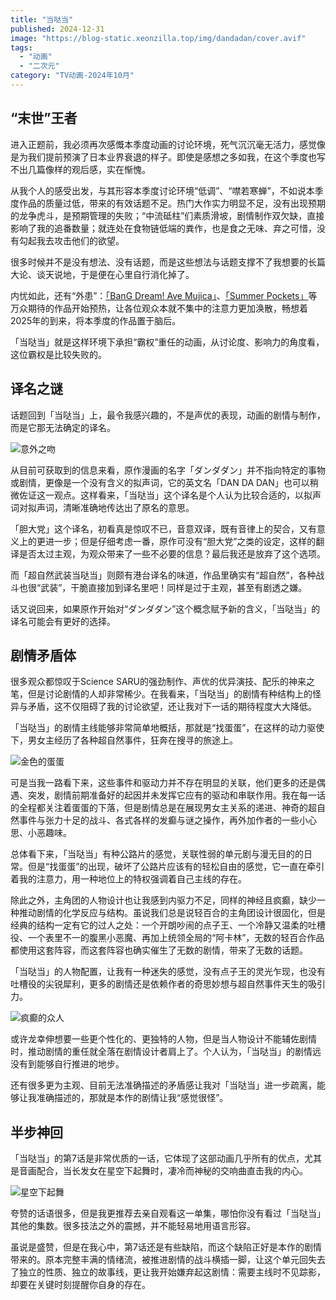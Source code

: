 ```yaml
---
title: "当哒当"
published: 2024-12-31
image: "https://blog-static.xeonzilla.top/img/dandadan/cover.avif"
tags:
  - "动画"
  - "二次元"
category: "TV动画-2024年10月"
---
```

## “末世”王者
进入正题前，我必须再次感慨本季度动画的讨论环境，死气沉沉毫无活力，感觉像是为我们提前预演了日本业界衰退的样子。即使是感想之多如我，在这个季度也写不出几篇像样的观后感，实在惭愧。

从我个人的感受出发，与其形容本季度讨论环境“低调”、“噤若寒蝉”，不如说本季度作品的质量过低，带来的有效话题不足。热门大作实力明显不足，没有出现预期的龙争虎斗，是预期管理的失败；“中流砥柱”们素质滑坡，剧情制作双欠缺，直接影响了我的追番数量；就连处在食物链低端的粪作，也是食之无味、弃之可惜，没有勾起我去攻击他们的欲望。

很多时候并不是没有想法、没有话题，而是这些想法与话题支撑不了我想要的长篇大论、谈天说地，于是便在心里自行消化掉了。

内忧如此，还有“外患”：[「BanG Dream! Ave Mujica」](/posts/bang_dream_ave_mujica/)、[「Summer Pockets」](/posts/summer_pockets/)等万众期待的作品开始预热，让各位观众本就不集中的注意力更加涣散，畅想着2025年的到来，将本季度的作品置于脑后。

「当哒当」就是这样环境下承担“霸权”重任的动画，从讨论度、影响力的角度看，这位霸权是比较失败的。

## 译名之谜
话题回到「当哒当」上，最令我感兴趣的，不是声优的表现，动画的剧情与制作，而是它那无法确定的译名。

![意外之吻](https://blog-static.xeonzilla.top/img/dandadan/01.avif "意外之吻")

从目前可获取到的信息来看，原作漫画的名字「ダンダダン」并不指向特定的事物或剧情，更像是一个没有含义的拟声词，它的英文名「DAN DA DAN」也可以稍微佐证这一观点。这样看来，「当哒当」这个译名是个人认为比较合适的，以拟声词对拟声词，清晰准确地传达出了原名的意思。

「胆大党」这个译名，初看真是惊叹不已，音意双译，既有音律上的契合，又有意义上的更进一步；但是仔细考虑一番，原作可没有“胆大党”之类的设定，这样的翻译是否太过主观，为观众带来了一些不必要的信息？最后我还是放弃了这个选项。

而「超自然武装当哒当」则颇有港台译名的味道，作品里确实有“超自然”，各种战斗也很“武装”，干脆直接加到译名里吧！同样是过于主观，甚至有剧透之嫌。

话又说回来，如果原作开始对“ダンダダン”这个概念赋予新的含义，「当哒当」的译名可能会有更好的选择。

## 剧情矛盾体
很多观众都惊叹于Science SARU的强劲制作、声优的优异演技、配乐的神来之笔，但是讨论剧情的人却非常稀少。在我看来，「当哒当」的剧情有种结构上的怪异与矛盾，这不仅阻碍了我的讨论欲望，还让我对下一话的期待程度大大降低。

「当哒当」的剧情主线能够非常简单地概括，那就是“找蛋蛋”，在这样的动力驱使下，男女主经历了各种超自然事件，狂奔在搜寻的旅途上。

![金色的蛋蛋](https://blog-static.xeonzilla.top/img/dandadan/02.avif "金色的蛋蛋")

可是当我一路看下来，这些事件和驱动力并不存在明显的关联，他们更多的还是偶遇、突发，剧情前期准备好的起因并未发挥它应有的驱动和串联作用。我在每一话的全程都关注着蛋蛋的下落，但是剧情总是在展现男女主关系的递进、神奇的超自然事件与张力十足的战斗、各式各样的发癫与谜之操作，再外加作者的一些小心思、小恶趣味。

总体看下来，「当哒当」有种公路片的感觉，关联性弱的单元剧与漫无目的的日常。但是“找蛋蛋”的出现，破坏了公路片应该有的轻松自由的感觉，它一直在牵引着我的注意力，用一种地位上的特权强调着自己主线的存在。

除此之外，主角团的人物设计也让我感到内驱力不足，同样的神经且疯癫，缺少一种推动剧情的化学反应与结构。虽说我们总是说轻百合的主角团设计很固化，但是经典的结构一定有它的过人之处：一个开朗吵闹的点子王、一个冷静又温柔的吐槽役、一个表里不一的腹黑小恶魔、再加上统领全局的“阿卡林”，无数的轻百合作品都使用这套阵容，而这套阵容也确实催生了无数的剧情，带来了无数的话题。

「当哒当」的人物配置，让我有一种迷失的感觉，没有点子王的灵光乍现，也没有吐槽役的尖锐犀利，更多的剧情还是依赖作者的奇思妙想与超自然事件天生的吸引力。

![疯癫的众人](https://blog-static.xeonzilla.top/img/dandadan/03.avif "疯癫的众人")

或许龙幸伸想要一些更个性化的、更独特的人物，但是当人物设计不能辅佐剧情时，推动剧情的重任就全落在剧情设计者肩上了。个人认为，「当哒当」的剧情远没有到能够自行推进的地步。

还有很多更为主观、目前无法准确描述的矛盾感让我对「当哒当」进一步疏离，能够让我准确描述的，那就是本作的剧情让我“感觉很怪”。

## 半步神回
「当哒当」的第7话是非常优质的一话，它体现了这部动画几乎所有的优点，尤其是音画配合，当长发女在星空下起舞时，凄冷而神秘的交响曲直击我的内心。

![星空下起舞](https://blog-static.xeonzilla.top/img/dandadan/04.avif "星空下起舞")

夸赞的话语很多，但是我更推荐去亲自观看这一单集，哪怕你没有看过「当哒当」其他的集数。很多技法之外的震撼，并不能轻易地用语言形容。

虽说是盛赞，但是在我心中，第7话还是有些缺陷，而这个缺陷正好是本作的剧情带来的。原本完整丰满的情绪流，被推进剧情的战斗横插一脚，让这个单元回失去了独立的性质、独立的故事线，更让我开始嫌弃起这剧情：需要主线时不见踪影，却要在关键时刻提醒你自身的存在。
